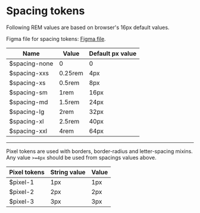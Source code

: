 
<Meta title="Foundations/Spacing" />

# Spacing tokens

Following REM values are based on browser's 16px default values.

Figma file for spacing tokens: [Figma file](https://www.figma.com/file/a6G6ZD6W3tlq0qmUkdvdp1/Fudis-DS-Foundations).

| Name          | Value   | Default px value |
| ------------- | ------- | ---------------- |
| $spacing-none | 0       | 0                |
| $spacing-xxs  | 0.25rem | 4px              |
| $spacing-xs   | 0.5rem  | 8px              |
| $spacing-sm   | 1rem    | 16px             |
| $spacing-md   | 1.5rem  | 24px             |
| $spacing-lg   | 2rem    | 32px             |
| $spacing-xl   | 2.5rem  | 40px             |
| $spacing-xxl  | 4rem    | 64px             |

<hr />

Pixel tokens are used with borders, border-radius and letter-spacing mixins.
Any value `>=4px` should be used from spacings values above.

| Pixel tokens | String value | Value |
| ------------ | ------------ | ----- |
| $pixel-1     | 1px          | 1px   |
| $pixel-2     | 2px          | 2px   |
| $pixel-3     | 3px          | 3px   |
